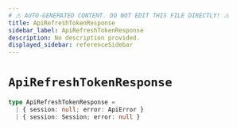 ```yaml
---
# ⚠️ AUTO-GENERATED CONTENT. DO NOT EDIT THIS FILE DIRECTLY! ⚠️
title: ApiRefreshTokenResponse
sidebar_label: ApiRefreshTokenResponse
description: No description provided.
displayed_sidebar: referenceSidebar
---
```


# `ApiRefreshTokenResponse`

```ts
type ApiRefreshTokenResponse =
  | { session: null; error: ApiError }
  | { session: Session; error: null }
```
